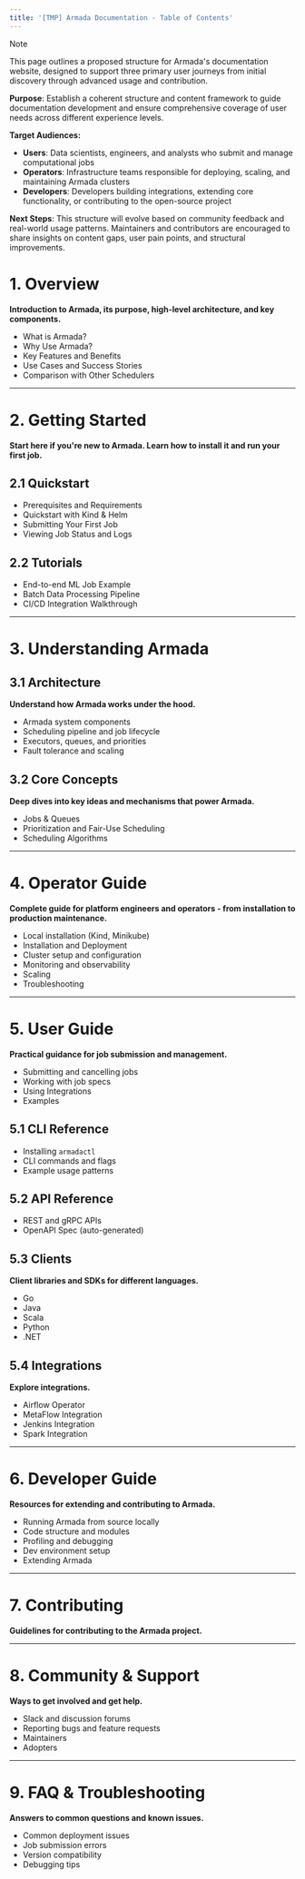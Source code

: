 ```yaml
---
title: '[TMP] Armada Documentation - Table of Contents'
---
```


> [!NOTE]
> This page outlines a proposed structure for Armada's documentation website, designed to support three primary user journeys from initial discovery through advanced usage and contribution.
>
> **Purpose**: Establish a coherent structure and content framework to guide documentation development and ensure comprehensive coverage of user needs across different experience levels.
>
> **Target Audiences:**
>
> - **Users**: Data scientists, engineers, and analysts who submit and manage computational jobs
> - **Operators**: Infrastructure teams responsible for deploying, scaling, and maintaining Armada clusters
> - **Developers**: Developers building integrations, extending core functionality, or contributing to the open-source project
>
> **Next Steps**: This structure will evolve based on community feedback and real-world usage patterns. Maintainers and contributors are encouraged to share insights on content gaps, user pain points, and structural improvements.

# 1. Overview

**Introduction to Armada, its purpose, high-level architecture, and key components.**

- What is Armada?
- Why Use Armada?
- Key Features and Benefits
- Use Cases and Success Stories
- Comparison with Other Schedulers

---

# 2. Getting Started

**Start here if you're new to Armada. Learn how to install it and run your first job.**

## 2.1 Quickstart

- Prerequisites and Requirements
- Quickstart with Kind & Helm
- Submitting Your First Job
- Viewing Job Status and Logs

## 2.2 Tutorials

- End-to-end ML Job Example
- Batch Data Processing Pipeline
- CI/CD Integration Walkthrough

---

# 3. Understanding Armada

## 3.1 Architecture

**Understand how Armada works under the hood.**

- Armada system components
- Scheduling pipeline and job lifecycle
- Executors, queues, and priorities
- Fault tolerance and scaling

## 3.2 Core Concepts

**Deep dives into key ideas and mechanisms that power Armada.**

- Jobs & Queues
- Prioritization and Fair-Use Scheduling
- Scheduling Algorithms

---

# 4. Operator Guide

**Complete guide for platform engineers and operators - from installation to production maintenance.**

- Local installation (Kind, Minikube)
- Installation and Deployment
- Cluster setup and configuration
- Monitoring and observability
- Scaling
- Troubleshooting

---

# 5. User Guide

**Practical guidance for job submission and management.**

- Submitting and cancelling jobs
- Working with job specs
- Using Integrations
- Examples

## 5.1 CLI Reference

- Installing `armadactl`
- CLI commands and flags
- Example usage patterns

## 5.2 API Reference

- REST and gRPC APIs
- OpenAPI Spec (auto-generated)

## 5.3 Clients

**Client libraries and SDKs for different languages.**

- Go
- Java
- Scala
- Python
- .NET

## 5.4 Integrations

**Explore integrations.**

- Airflow Operator
- MetaFlow Integration
- Jenkins Integration
- Spark Integration

---

# 6. Developer Guide

**Resources for extending and contributing to Armada.**

- Running Armada from source locally
- Code structure and modules
- Profiling and debugging
- Dev environment setup
- Extending Armada

---

# 7. Contributing

**Guidelines for contributing to the Armada project.**

---

# 8. Community & Support

**Ways to get involved and get help.**

- Slack and discussion forums
- Reporting bugs and feature requests
- Maintainers
- Adopters

---

# 9. FAQ & Troubleshooting

**Answers to common questions and known issues.**

- Common deployment issues
- Job submission errors
- Version compatibility
- Debugging tips
